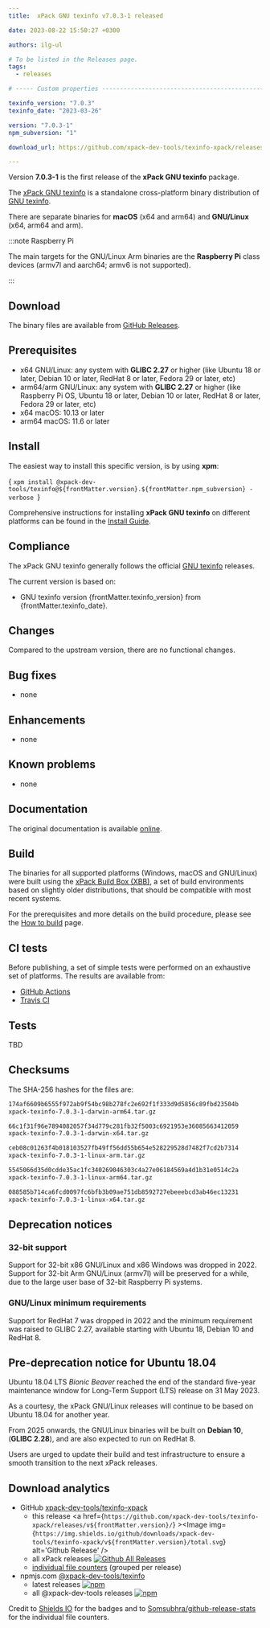 ```yaml
---
title:  xPack GNU texinfo v7.0.3-1 released

date: 2023-08-22 15:50:27 +0300

authors: ilg-ul

# To be listed in the Releases page.
tags:
  - releases

# ----- Custom properties -----------------------------------------------------

texinfo_version: "7.0.3"
texinfo_date: "2023-03-26"

version: "7.0.3-1"
npm_subversion: "1"

download_url: https://github.com/xpack-dev-tools/texinfo-xpack/releases/tag/v7.0.3-1/

---
```


Version **7.0.3-1** is the first release of the **xPack GNU texinfo** package.

<!-- truncate -->


The [xPack GNU texinfo](https://xpack-dev-tools.github.io/texinfo-xpack/)
is a standalone cross-platform binary distribution of
[GNU texinfo](https://www.gnu.org/software/texinfo/).

There are separate binaries for
**macOS** (x64 and arm64)
and **GNU/Linux** (x64, arm64 and arm).

:::note Raspberry Pi

The main targets for the GNU/Linux Arm
binaries are the **Raspberry Pi** class devices (armv7l and aarch64;
armv6 is not supported).

:::

## Download

The binary files are available from <a href={frontMatter.download_url}>GitHub Releases</a>.

## Prerequisites

- x64 GNU/Linux: any system with **GLIBC 2.27** or higher
  (like Ubuntu 18 or later, Debian 10 or later, RedHat 8 or later,
  Fedora 29 or later, etc)
- arm64/arm GNU/Linux: any system with **GLIBC 2.27** or higher
  (like Raspberry Pi OS, Ubuntu 18 or later, Debian 10 or later, RedHat 8 or later,
  Fedora 29 or later, etc)
- x64 macOS: 10.13 or later
- arm64 macOS: 11.6 or later

## Install

The easiest way to install this specific version, is by using **xpm**:

<CodeBlock language="console"> {
`xpm install @xpack-dev-tools/texinfo@${frontMatter.version}.${frontMatter.npm_subversion} -verbose
`} </CodeBlock>

Comprehensive instructions for installing **xPack GNU texinfo** on different platforms
can be found in the [Install Guide](/docs/install/).

## Compliance

The xPack GNU texinfo generally follows the official
[GNU texinfo](https://www.gnu.org/software/texinfo/) releases.

The current version is based on:

- GNU texinfo version {frontMatter.texinfo_version}
from {frontMatter.texinfo_date}.

## Changes

Compared to the upstream version, there are no functional changes.

## Bug fixes

- none

## Enhancements

- none

## Known problems

- none

## Documentation

The original documentation is available
[online](https://www.gnu.org/software/texinfo/manual/).

## Build

The binaries for all supported platforms
(Windows, macOS and GNU/Linux) were built using the
[xPack Build Box (XBB)](https://xpack.github.io/xbb/), a set
of build environments based on slightly older distributions, that should be
compatible with most recent systems.

For the prerequisites and more details on the build procedure, please see the
[How to build](https://github.com/xpack-dev-tools/texinfo-xpack/blob/xpack/README-MAINTAINER.md) page.

## CI tests

Before publishing, a set of simple tests were performed on an exhaustive
set of platforms. The results are available from:

- [GitHub Actions](https://github.com/xpack-dev-tools/texinfo-xpack/actions/)
- [Travis CI](https://app.travis-ci.com/github/xpack-dev-tools/texinfo-xpack/builds/)

## Tests

TBD

## Checksums

The SHA-256 hashes for the files are:

```txt
174af6609b6555f972ab9f54bc98b278fc2e692f1f333d9d5856c89fbd23504b
xpack-texinfo-7.0.3-1-darwin-arm64.tar.gz

66c1f31f96e7894082057f34d779c281fb32f5003c6921953e36085663412059
xpack-texinfo-7.0.3-1-darwin-x64.tar.gz

ceb08c01263f4b018103527fb49ff56dd55b654e528229528d7482f7cd2b7314
xpack-texinfo-7.0.3-1-linux-arm.tar.gz

5545066d35d0cdde35ac1fc340269046303c4a27e06184569a4d1b31e0514c2a
xpack-texinfo-7.0.3-1-linux-arm64.tar.gz

088585b714ca6fcd0097fc6bfb3b09ae751db8592727ebeeebcd3ab46ec13231
xpack-texinfo-7.0.3-1-linux-x64.tar.gz

```

## Deprecation notices

### 32-bit support

Support for 32-bit x86 GNU/Linux and x86 Windows was
dropped in 2022. Support for 32-bit Arm GNU/Linux (armv7l) will be preserved
for a while, due to the large user base of 32-bit Raspberry Pi systems.

### GNU/Linux minimum requirements

Support for RedHat 7 was dropped in 2022 and the
minimum requirement was raised to GLIBC 2.27, available starting
with Ubuntu 18, Debian 10 and RedHat 8.

## Pre-deprecation notice for Ubuntu 18.04

Ubuntu 18.04 LTS _Bionic Beaver_ reached the end of the standard five-year
maintenance window for Long-Term Support (LTS) release on 31 May 2023.

As a courtesy, the xPack GNU/Linux releases will continue to be based on
Ubuntu 18.04 for another year.

From 2025 onwards, the GNU/Linux binaries will be built on **Debian 10**,
(**GLIBC 2.28**), and are also expected to run on RedHat 8.

Users are urged to update their build and test infrastructure to
ensure a smooth transition to the next xPack releases.

## Download analytics

- GitHub [xpack-dev-tools/texinfo-xpack](https://github.com/xpack-dev-tools/texinfo-xpack/)
  - this release <a href={`https://github.com/xpack-dev-tools/texinfo-xpack/releases/v${frontMatter.version}/`} ><Image img={`https://img.shields.io/github/downloads/xpack-dev-tools/texinfo-xpack/v${frontMatter.version}/total.svg`} alt='Github Release' /></a>
  - all xPack releases [![Github All Releases](https://img.shields.io/github/downloads/xpack-dev-tools/texinfo-xpack/total.svg)](https://github.com/xpack-dev-tools/texinfo-xpack/releases/)
  - [individual file counters](https://somsubhra.github.io/github-release-stats/?username=xpack-dev-tools&repository=texinfo-xpack) (grouped per release)
- npmjs.com [@xpack-dev-tools/texinfo](https://www.npmjs.com/package/@xpack-dev-tools/texinfo)
  - latest releases [![npm](https://img.shields.io/npm/dw/@xpack-dev-tools/texinfo.svg)](https://www.npmjs.com/package/@xpack-dev-tools/texinfo/)
  - all @xpack-dev-tools releases [![npm](https://img.shields.io/npm/dt/@xpack-dev-tools/texinfo.svg)](https://www.npmjs.com/package/@xpack-dev-tools/texinfo/)

Credit to [Shields IO](https://shields.io) for the badges and to
[Somsubhra/github-release-stats](https://github.com/Somsubhra/github-release-stats)
for the individual file counters.
